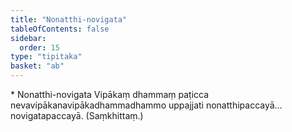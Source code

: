 ```yaml
---
title: "Nonatthi-novigata"
tableOfContents: false
sidebar:
  order: 15
type: "tipitaka"
basket: "ab"
---
```



<DynamicBreadcrumb />

<Paragraph type="center">
* Nonatthi-novigata
</Paragraph>

<Division number="48">

<Paragraph number="2141">
Vipākaṃ dhammaṃ paṭicca nevavipākanavipākadhammadhammo uppajjati nonatthipaccayā…  novigatapaccayā. (Saṃkhittaṃ.)
</Paragraph>
</Division>